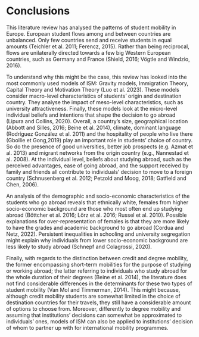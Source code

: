 # Conclusions

This literature review has analysed the patterns of student mobility in Europe. European student flows among and between countries are unbalanced. Only few countries send and receive students in equal amounts (Teichler et al. 2011;  Ferencz, 2015). Rather than being reciprocal, flows are unilaterally directed towards a few big Western European countries, such as Germany and France (Shield, 2016; Vögtle and Windzio, 2016). 

To understand why this might be the case, this review has looked into the most commonly used models of ISM: Gravity models, Immigration Theory, Capital Theory and Motivation Theory (Luo et al. 2023). These models consider macro-level characteristics of students’ origin and destination country. They analyse the impact of meso-level characteristics, such as university attractiveness. Finally, these models look at the micro-level individual beliefs and intentions that shape the decision to go abroad (Lipura and Collins, 2020). Overall, a country’s size, geographical location (Abbott and Silles, 2016; Beine et al. 2014), climate, dominant language (Rodríguez González et al. 2011) and the hospitality of people who live there (Gbollie et Gong,2019) play an important role in students’ choice of country. So do the presence of good universities, better job prospects (e.g. Azmat et al. 2013) and migrant networks from the origin country (e.g.,  Nannestad et al. 2008). At the individual level, beliefs about studying abroad, such as the perceived advantages, ease of going abroad, and the support received by family and friends all contribute to individuals’ decision to move to a foreign country (Schnusenberg et al. 2012; Petzold and Moog, 2018; Gatfield and Chen, 2006). 

An analysis of the demographic and socio-economic characteristics of the students who go abroad reveals that ethnically white, females from higher socio-economic background are those who most often end up studying abroad (Böttcher et al. 2016; Lörz et al. 2016; Russel et al. 2010). Possible explanations for over-representation of females is that they are more likely to have the grades and academic background to go abroad (Cordua and Netz, 2022). Persistent inequalities in schooling and university segregation might explain why individuals from lower socio-economic background are less likely to study abroad (Schnepf and Colagrossi, 2020). 

Finally, with regards to the distinction between credit and degree mobility, the former encompassing short-term mobilities for the purpose of studying or working abroad; the latter referring to individuals who study abroad for the whole duration of their degrees (Beine et al. 2014), the literature does not find considerable differences in the determinants for these two types of student mobility (Van Mol and Timmerman, 2014). This might because, although credit mobility students are somewhat limited in the choice of destination countries for their travels, they still have a considerable amount of options to choose from. Moreover, differently to degree mobility and assuming that institutions’ decisions can somewhat be approximated to individuals’ ones, models of ISM can also be applied to institutions’ decision of whom to partner up with for international mobility programmes. 
